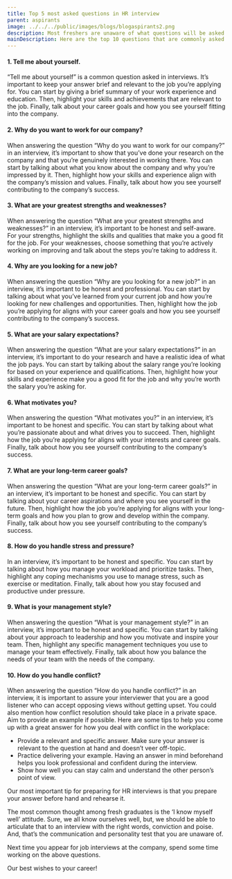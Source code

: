 ```yaml
---
title: Top 5 most asked questions in HR interview
parent: aspirants
image: ../../../public/images/blogs/blogaspirants2.png
description: Most freshers are unaware of what questions will be asked in the HR round. The purpose of an HR interview is to get to know the applicants better and assess their communication skills. The interviewer wants to understand your personality, qualifications, and skills. Interviews are designed and structured so the interviewer can gain insights into how you think and respond in different situations. You’ll likely face a variety of questions
mainDescription: Here are the top 10 questions that are commonly asked in HR interviews and also details on what you should cover in your answer.
---
```


#### 1. Tell me about yourself.

“Tell me about yourself” is a common question asked in interviews. It’s important to keep your answer brief and relevant to the job you’re applying for. You can start by giving a brief summary of your work experience and education. Then, highlight your skills and achievements that are relevant to the job. Finally, talk about your career goals and how you see yourself fitting into the company.

#### 2. Why do you want to work for our company?

When answering the question “Why do you want to work for our company?” in an interview, it’s important to show that you’ve done your research on the company and that you’re genuinely interested in working there. You can start by talking about what you know about the company and why you’re impressed by it. Then, highlight how your skills and experience align with the company’s mission and values. Finally, talk about how you see yourself contributing to the company’s success.

#### 3. What are your greatest strengths and weaknesses?

When answering the question “What are your greatest strengths and weaknesses?” in an interview, it’s important to be honest and self-aware. For your strengths, highlight the skills and qualities that make you a good fit for the job. For your weaknesses, choose something that you’re actively working on improving and talk about the steps you’re taking to address it.

#### 4. Why are you looking for a new job?

When answering the question “Why are you looking for a new job?” in an interview, it’s important to be honest and professional. You can start by talking about what you’ve learned from your current job and how you’re looking for new challenges and opportunities. Then, highlight how the job you’re applying for aligns with your career goals and how you see yourself contributing to the company’s success.

#### 5. What are your salary expectations?

When answering the question “What are your salary expectations?” in an interview, it’s important to do your research and have a realistic idea of what the job pays. You can start by talking about the salary range you’re looking for based on your experience and qualifications. Then, highlight how your skills and experience make you a good fit for the job and why you’re worth the salary you’re asking for.

#### 6. What motivates you?

When answering the question “What motivates you?” in an interview, it’s important to be honest and specific. You can start by talking about what you’re passionate about and what drives you to succeed. Then, highlight how the job you’re applying for aligns with your interests and career goals. Finally, talk about how you see yourself contributing to the company’s success.

#### 7. What are your long-term career goals?

When answering the question “What are your long-term career goals?” in an interview, it’s important to be honest and specific. You can start by talking about your career aspirations and where you see yourself in the future. Then, highlight how the job you’re applying for aligns with your long-term goals and how you plan to grow and develop within the company. Finally, talk about how you see yourself contributing to the company’s success.

#### 8. How do you handle stress and pressure?

In an interview, it’s important to be honest and specific. You can start by talking about how you manage your workload and prioritize tasks. Then, highlight any coping mechanisms you use to manage stress, such as exercise or meditation. Finally, talk about how you stay focused and productive under pressure.

#### 9. What is your management style?

When answering the question “What is your management style?” in an interview, it’s important to be honest and specific. You can start by talking about your approach to leadership and how you motivate and inspire your team. Then, highlight any specific management techniques you use to manage your team effectively. Finally, talk about how you balance the needs of your team with the needs of the company.

#### 10. How do you handle conflict?

When answering the question “How do you handle conflict?” in an interview, it is important to assure your interviewer that you are a good listener who can accept opposing views without getting upset. You could also mention how conflict resolution should take place in a private space. Aim to provide an example if possible. Here are some tips to help you come up with a great answer for how you deal with conflict in the workplace:

- Provide a relevant and specific answer. Make sure your answer is relevant to the question at hand and doesn’t veer off-topic.
- Practice delivering your example. Having an answer in mind beforehand helps you look professional and confident during the interview.
- Show how well you can stay calm and understand the other person’s point of view.

Our most important tip for preparing for HR interviews is that you prepare your answer before hand and rehearse it.

The most common thought among fresh graduates is the ‘I know myself well’ attitude. Sure, we all know ourselves well, but, we should be able to articulate that to an interview with the right words, conviction and poise. And, that’s the communication and personality test that you are unaware of.

Next time you appear for job interviews at the company, spend some time working on the above questions.

Our best wishes to your career!
